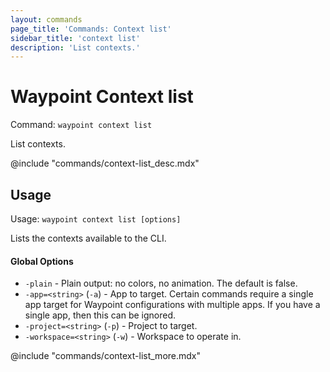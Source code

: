 ```yaml
---
layout: commands
page_title: 'Commands: Context list'
sidebar_title: 'context list'
description: 'List contexts.'
---
```


# Waypoint Context list

Command: `waypoint context list`

List contexts.

@include "commands/context-list_desc.mdx"

## Usage

Usage: `waypoint context list [options]`

Lists the contexts available to the CLI.

#### Global Options

- `-plain` - Plain output: no colors, no animation. The default is false.
- `-app=<string>` (`-a`) - App to target. Certain commands require a single app target for Waypoint configurations with multiple apps. If you have a single app, then this can be ignored.
- `-project=<string>` (`-p`) - Project to target.
- `-workspace=<string>` (`-w`) - Workspace to operate in.

@include "commands/context-list_more.mdx"
